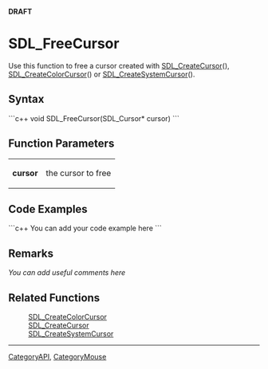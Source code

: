 '''DRAFT'''

= SDL_FreeCursor =
Use this function to free a cursor created with [[SDL_CreateCursor]](), [[SDL_CreateColorCursor]]() or [[SDL_CreateSystemCursor]]().


== Syntax ==
```c++
void SDL_FreeCursor(SDL_Cursor* cursor)
```

== Function Parameters ==
{|
|'''cursor'''
|the cursor to free
|}

== Code Examples ==
```c++
You can add your code example here
```

== Remarks ==
''You can add useful comments here''

== Related Functions ==
:[[SDL_CreateColorCursor]]
:[[SDL_CreateCursor]]
:[[SDL_CreateSystemCursor]]

----
[[CategoryAPI]], [[CategoryMouse]]
